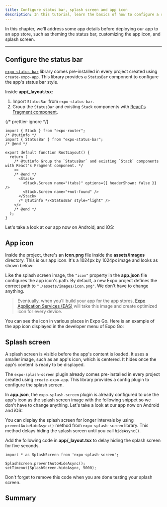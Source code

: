 ```yaml
---
title: Configure status bar, splash screen and app icon
description: In this tutorial, learn the basics of how to configure a status bar, app icon, and splash screen.
---
```



In this chapter, we'll address some app details before deploying our app to an app store, such as theming the status bar, customizing the app icon, and splash screen.

<VideoBoxLink
  videoId="OgGCYdElcZo"
  title="Watch: Adding the finishing touches to your universal Expo app"
/>

---

<Step label="1">

## Configure the status bar

[`expo-status-bar`](/versions/latest/sdk/status-bar/) library comes pre-installed in every project created using `create-expo-app`. This library provides a `StatusBar` component to configure the app's status bar style.

Inside **app/\_layout.tsx**:

1. Import `StatusBar` from `expo-status-bar`.
2. Group the `StatusBar` and existing `Stack` components with [React's Fragment component](https://react.dev/reference/react/Fragment).

{/* prettier-ignore */}
```tsx app/_layout.tsx
import { Stack } from "expo-router";
/* @tutinfo */
import { StatusBar } from "expo-status-bar";
/* @end */

export default function RootLayout() {
  return (
    /* @tutinfo Group the `StatusBar` and existing `Stack` components with React's Fragment component. */
    <>
    /* @end */
      <Stack>
        <Stack.Screen name="(tabs)" options={{ headerShown: false }} />
        <Stack.Screen name="+not-found" />
      </Stack>
      /* @tutinfo */<StatusBar style="light" />
    </>
    /* @end */
  );
}
```

Let's take a look at our app now on Android, and iOS:

<ContentSpotlight
  alt="StatusBar with light style shown on both Android and iOS."
  src="/static/images/tutorial/statusbar-example.png"
  className="max-w-[480px]"
/>

</Step>

<Step label="2">

## App icon

Inside the project, there's an **icon.png** file inside the **assets/images** directory. This is our app icon. It's a 1024px by 1024px image and looks as shown below:

<ContentSpotlight src="/static/images/tutorial/icon.png" className="max-w-[150px]" />

Like the splash screen image, the `"icon"` property in the **app.json** file configures the app icon's path. By default, a new Expo project defines the correct path to `"./assets/images/icon.png"`. We don't have to change anything.

> Eventually, when you'll build your app for the app stores, [Expo Application Services (EAS)](/eas/) will take this image and create optimized icon for every device.

You can see the icon in various places in Expo Go. Here is an example of the app icon displayed in the developer menu of Expo Go:

<ContentSpotlight
  alt="Splash screen on Developer Menu in Expo Go app."
  src="/static/images/tutorial/app-icon-visible.png"
  className="max-w-[250px]"
/>

</Step>

<Step label="3">

## Splash screen

A splash screen is visible before the app's content is loaded. It uses a smaller image, such as an app's icon, which is centered. It hides once the app's content is ready to be displayed.

The `expo-splash-screen` plugin already comes pre-installed in every project created using `create-expo-app`. This library provides a config plugin to configure the splash screen.

In **app.json**, the `expo-splash-screen` plugin is already configured to use the app's icon as the splash screen image with the following snippet so we don't have to change anything. Let's take a look at our app now on Android and iOS:

<ContentSpotlight file="tutorial/splash-screen.mp4" />

<Collapsible summary="Is the app loading too quickly for you to get a good look at the splash screen?">

You can display the splash screen for longer intervals by using `preventAutoHideAsync()` method from `expo-splash-screen` library. This method delays hiding the splash screen until you call `hideAsync()`.

Add the following code in **app/\_layout.tsx** to delay hiding the splash screen for five seconds.

```tsx app/_layout.tsx
import * as SplashScreen from 'expo-splash-screen';

SplashScreen.preventAutoHideAsync();
setTimeout(SplashScreen.hideAsync, 5000);
```

Don't forget to remove this code when you are done testing your splash screen.

</Collapsible>

</Step>

## Summary

<ProgressTracker
  currentChapterIndex={8}
  name="GET_STARTED"
  summary="Well done! We built an app that runs on Android, iOS, and the web from the same codebase."
  nextChapterDescription="The next section of the tutorial will guide you toward resources to learn more about concepts we've covered here and others we have mentioned briefly."
  nextChapterTitle="Learning resources"
  nextChapterLink="/tutorial/follow-up"
/>
